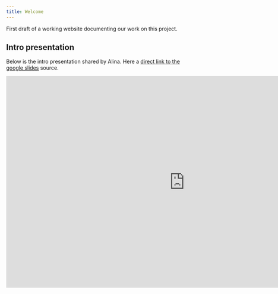 ```yaml
---
title: Welcome
---
```


First draft of a working website documenting our work on this project.


## Intro presentation

Below is the intro presentation shared by Alina.  Here a [direct link to the google slides](https://docs.google.com/presentation/d/1Dvj30uIWChAgkIMVAGFMYwBHVhdFYcJw6l3nDvWGdbM/edit?slide=id.p#slide=id.p) source.

```{=html}
<iframe 
src="https://docs.google.com/presentation/d/1Dvj30uIWChAgkIMVAGFMYwBHVhdFYcJw6l3nDvWGdbM/preview?slide=id.p"
frameborder="0" width="960" height="569" 
allowfullscreen="true" mozallowfullscreen="true" webkitallowfullscreen="true"
></iframe>
```

